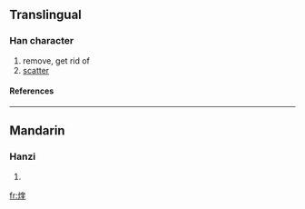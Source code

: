 ==Translingual==
===Han character===
{{Han char|rn=86|rad=火|as=09|sn=13|four=9481<sub>4</sub>|canj=火大土土 (FKGG)}}
# remove, get rid of
# [[scatter]]
====References====
{{Han ref|kx=0675.230|dkj=19170|hdz=32216.070|uh=7143|ud=28995|bh=DE79|bd=56953}}

----
==Mandarin==
===Hanzi===
{{cmn-hanzi|pin=[[kuǐ]] ([[kui3]])|wg=k'uei<sup>3</sup>}}
# {{defn|Mandarin}}

[[fr:煃]]